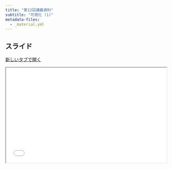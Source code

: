```yaml
---
title: "第12回講義資料"
subtitle: "可視化 (1)"
metadata-files: 
  - _material.yml
---
```


## スライド {.unlisted}

<a href="../../slides/micro/visualization1.html" class="btn btn-primary btn-sm" target="_blank" role="button"><i class="bi bi-window"></i> 新しいタブで開く</a>

```{=html}
<iframe class="slide-deck" src="../../slides/micro/visualization1.html" width="100%" style="aspect-ratio: 16 / 9.5;"></iframe>
```
